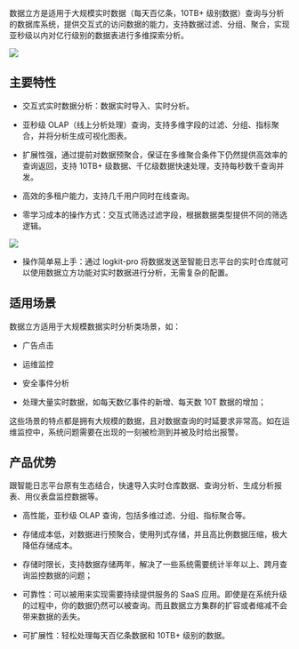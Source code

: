 数据立方是适用于大规模实时数据（每天百亿条，10TB+ 级别数据）查询与分析的数据库系统，提供交互式的访问数据的能力，支持数据过滤、分组、聚合，实现亚秒级以内对亿行级别的数据表进行多维探索分析。

![](https://pandora-kibana.qiniu.com/datacube/flow.png)

 ## **主要特性**
 
* 交互式实时数据分析：数据实时导入、实时分析。

* 亚秒级 OLAP（线上分析处理）查询，支持多维字段的过滤、分组、指标聚合，并将分析生成可视化图表。

* 扩展性强，通过提前对数据预聚合，保证在多维聚合条件下仍然提供高效率的查询返回，支持 10TB+ 级数据、千亿级数据快速处理，支持每秒数千查询并发。

* 高效的多租户能力，支持几千用户同时在线查询。

* 零学习成本的操作方式：交互式筛选过滤字段，根据数据类型提供不同的筛选逻辑。

![](https://pandora-kibana.qiniu.com/data_cube/interactive.png)

* 操作简单易上手：通过 logkit-pro 将数据发送至智能日志平台的实时仓库就可以使用数据立方功能对实时数据进行分析，无需复杂的配置。

## **适用场景**

数据立方适用于大规模数据实时分析类场景，如：

* 广告点击

* 运维监控

* 安全事件分析

* 处理大量实时数据，如每天数亿事件的新增、每天数 10T 数据的增加；

这些场景的特点都是拥有大规模的数据，且对数据查询的时延要求非常高。如在运维监控中，系统问题需要在出现的一刻被检测到并被及时给出报警。

## **产品优势**

跟智能日志平台原有生态结合，快速导入实时仓库数据、查询分析、生成分析报表、用仪表盘监控数据等。

* 高性能，亚秒级 OLAP 查询，包括多维过滤、分组、指标聚合等。

* 存储成本低，对数据进行预聚合，使用列式存储，并且高比例数据压缩，极大降低存储成本。

* 存储时限长，支持数据存储两年，解决了一些系统需要统计半年以上、跨月查询监控数据的问题；

* 可靠性：可以被用来实现需要持续提供服务的 SaaS 应用。即使是在系统升级的过程中，你的数据仍然可以被查询。而且数据立方集群的扩容或者缩减不会带来数据的丢失。

* 可扩展性：轻松处理每天百亿条数据和 10TB+ 级别的数据。
